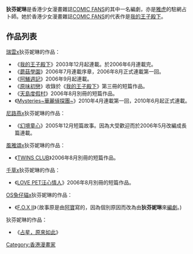 '''狄芬妮琳'''是香港少女漫畫雜誌[[COMIC_FANS|COMIC FANS]]的其中一名編劇，亦是[[雅虎|雅虎]]的駐網占卜師。她於香港少女漫畫雜誌[[COMIC_FANS|COMIC FANS]]的代表作是[[我的王子殿下|我的王子殿下]]。

== 作品列表 ==
[[瑞雲|瑞雲]]x狄芬妮琳的作品：
*《[[我的王子殿下|我的王子殿下]]》2003年12月起連載。於2006年6月連載完。
*《[[蘑菇學園|蘑菇學園]]》2006年7月連載序章，2006年8月正式連載第一回。
*《[[阿鱔週記|阿鱔週記]]》2006年9月起連載。 
*《[[原味初戀|原味初戀]]》收錄於《[[我的王子殿下|我的王子殿下]]》第三冊的短篇作品。
*《[[天島度假村|天島度假村]]》2006年8月別冊的短篇作品。
*《[[Mysteries~華麗偵探團~|Mysteries~華麗偵探團~]]》2010年4月連載第一回，2010年6月起正式連載。

[[尼路燕|尼路燕]]x狄芬妮琳的作品：
*《[[幻境童心|幻境童心]]》2005年12月短篇故事。因為大受歡迎而於2006年5月改編成長篇連載。

[[風雅頌|風雅頌]]x狄芬妮琳的作品：
*《[[TWINS_CLUB|TWINS CLUB]]》2006年8月別冊的短篇作品。

[[千草|千草]]x狄芬妮琳的作品：
*《[[LOVE_PET汪心情人|LOVE PET汪心情人]]》2006年8月別冊的短篇作品。

[[OS兔仔貓|OS兔仔貓]]x狄芬妮琳的作品：
*《[[F.O.X_II|F.O.X II]]》（故事原是由[[阿寶|阿寶]]寫的，因為個別原因而改為由'''狄芬妮琳'''來[[編劇|編劇]]。) 

狄芬妮琳的作品：
*《[[占星，原來如此|占星，原來如此]]》
{{HK-bio-stub}}

[[Category:香港漫畫家|Category:香港漫畫家]]